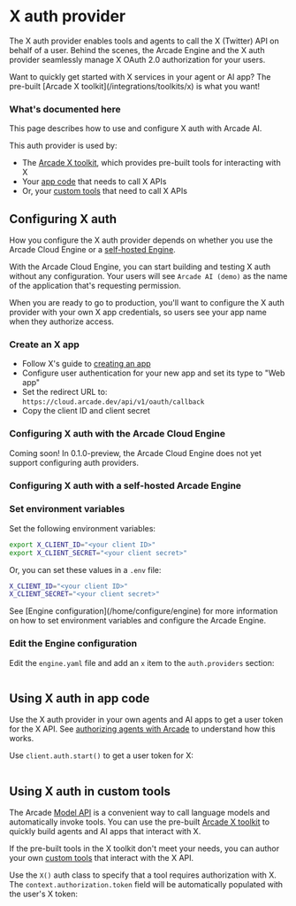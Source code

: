 # X auth provider

The X auth provider enables tools and agents to call the X (Twitter) API on behalf of a user. Behind the scenes, the Arcade Engine and the X auth provider seamlessly manage X OAuth 2.0 authorization for your users.

<Tip>
  Want to quickly get started with X services in your agent or AI app? The
  pre-built [Arcade X toolkit](/integrations/toolkits/x) is what you want!
</Tip>

### What's documented here

This page describes how to use and configure X auth with Arcade AI.

This auth provider is used by:

- The [Arcade X toolkit](/integrations/toolkits/x), which provides pre-built tools for interacting with X
- Your [app code](#using-x-auth-in-app-code) that needs to call X APIs
- Or, your [custom tools](#using-x-auth-in-custom-tools) that need to call X APIs

## Configuring X auth

How you configure the X auth provider depends on whether you use the Arcade Cloud Engine or a [self-hosted Engine](/home/install/overview).

With the Arcade Cloud Engine, you can start building and testing X auth without any configuration. Your users will see `Arcade AI (demo)` as the name of the application that's requesting permission.

When you are ready to go to production, you'll want to configure the X auth provider with your own X app credentials, so users see your app name when they authorize access.

### Create an X app

- Follow X's guide to [creating an app](https://developer.x.com/en/docs/x-api/getting-started/getting-access-to-the-x-api)
- Configure user authentication for your new app and set its type to "Web app"
- Set the redirect URL to: `https://cloud.arcade.dev/api/v1/oauth/callback`
- Copy the client ID and client secret

### Configuring X auth with the Arcade Cloud Engine

<Warning type="warning" emoji="⚠️">
  Coming soon! In 0.1.0-preview, the Arcade Cloud Engine does not yet support
  configuring auth providers.
</Warning>

### Configuring X auth with a self-hosted Arcade Engine

<Steps>

### Set environment variables

Set the following environment variables:

```bash
export X_CLIENT_ID="<your client ID>"
export X_CLIENT_SECRET="<your client secret>"
```

Or, you can set these values in a `.env` file:

```bash
X_CLIENT_ID="<your client ID>"
X_CLIENT_SECRET="<your client secret>"
```

<Tip>
  See [Engine configuration](/home/configure/engine) for more information on how
  to set environment variables and configure the Arcade Engine.
</Tip>

### Edit the Engine configuration

Edit the `engine.yaml` file and add an `x` item to the `auth.providers` section:

```yaml file=<rootDir>/examples/code/integrations/x/config_provider.engine.yaml {3-9}

```

</Steps>

## Using X auth in app code

Use the X auth provider in your own agents and AI apps to get a user token for the X API. See [authorizing agents with Arcade](/home/how-arcade-helps) to understand how this works.

Use `client.auth.start()` to get a user token for X:

```python file=<rootDir>/examples/code/integrations/x/custom_auth.py {8-12}

```

## Using X auth in custom tools

The Arcade [Model API](/home/use-tools/call-tools-with-models) is a convenient way to call language models and automatically invoke tools. You can use the pre-built [Arcade X toolkit](/integrations/toolkits/x) to quickly build agents and AI apps that interact with X.

If the pre-built tools in the X toolkit don't meet your needs, you can author your own [custom tools](/home/build-tools/create-a-toolkit) that interact with the X API.

Use the `X()` auth class to specify that a tool requires authorization with X. The `context.authorization.token` field will be automatically populated with the user's X token:

```python file=<rootDir>/examples/code/integrations/x/custom_tool.py {5-6,9-13,21}

```
